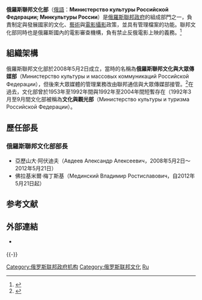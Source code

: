 {{Infobox Government agency
| name            = 俄羅斯聯邦文化部
| nativename_a    = Министерство культуры Российской Федерации
| seal            = Emblem of the Ministry of Culture of Russia.svg
| seal_caption    = 俄羅斯聯邦文化部部徽
| picture         =
| picture_caption = 
| formed          = 2008年5月2日
| preceding1      = 
| minister1_name  = 佛拉基米爾·梅丁斯基
| minister1_pfo   = 俄羅斯聯邦文化部部長
| dissolved       = 
| superseding     = 
| jurisdiction    = {{RUS}}
| headquarters    = {{RUS}}[[莫斯科|莫斯科]]
| coordinates     = {{coord|55|45|44.46|N|37|36|19.53|E|type:landmark_region:RU|display=inline,title}}
| budget          = 745億[[盧布|盧布]]（2011年資料）<ref>{{Cite web |url=http://en.rian.ru/infographics/20100827/160365704.html |title="Basic parameters of the Russian draft federal budget for 2011" |accessdate=2016-07-12 |archive-date=2013-05-20 |archive-url=https://web.archive.org/web/20130520115632/http://en.rian.ru/infographics/20100827/160365704.html |dead-url=no }}</ref>
| employees       = 
| child1_agency   = 
| website         = {{URL|http://mkrf.ru/}} {{ru icon}}
}}
'''俄羅斯聯邦文化部'''（[[俄語|俄語]]：'''Министерство культуры Российской Федерации; Минкультуры России'''）是[[俄羅斯聯邦政府|俄羅斯聯邦政府]]的組成部門之一，負責制定與發展國家的文化、[[藝術|藝術]]與[[电影摄影|電影攝影]]政策，並具有管理檔案的功能。聯邦文化部同時也是俄羅斯國內的電影審查機構，負有禁止反俄電影上映的義務。<ref>{{Cite web|url=http://www.afp.com/en/news/russia-bans-historically-false-film-stalin-deportations-chechens|title=Russia bans 'historically false' film on Stalin deportations of Chechens|accessdate=1 June 2014|date=27 May 2014|quote=Russia has refused to permit the release of a film about the mass deportations of entire ethnic groups on Stalin's orders during World War II, calling it anti-Russian and a falsification of history|website=[[Agence_France-Presse|AFP]]|deadurl=yes|archiveurl=https://web.archive.org/web/20140602194904/http://www.afp.com/en/news/russia-bans-historically-false-film-stalin-deportations-chechens|archivedate=2014年6月2日}}</ref>

== 組織架構 ==
俄羅斯聯邦文化部於2008年5月2日成立，當時的名稱為'''俄羅斯聯邦文化與大眾傳媒部'''（Министерство культуры и массовых коммуникаций Российской Федерации），但後來大眾媒體的管理業務改由聯邦通信與大眾傳媒部接管。<ref>{{Cite web |url=http://document.kremlin.ru/doc.asp?ID=45762&PSC=1&PT=3&Page=3 |title=Presidential  Decree No. 724; Указ Президента РФ от 12.05.2008 N 724 |accessdate=2016-07-12 |archive-date=2013-04-23 |archive-url=https://web.archive.org/web/20130423043757/http://document.kremlin.ru/doc.asp?ID=45762&PSC=1&PT=3&Page=3 |dead-url=no }}</ref>在過去，文化部曾於1953年至1992年間與1992年至2004年間短暫存在（1992年3月至9月間文化部被稱為'''文化與觀光部'''（Министерство культуры и туризма Российской Федерации）。

== 歷任部長 ==

=== 俄羅斯聯邦文化部部長 ===
* 亞歷山大·阿伏迪夫（Авдеев Александр Алексеевич，2008年5月2日～2012年5月21日）
* 佛拉基米爾·梅丁斯基（Мединский Владимир Ростиславович，自2012年5月21日起）

== 参考文献 ==
{{Reflist|30em}}

== 外部連結 ==
* {{Official}} {{ru icon}}

{{-}}
{{俄罗斯政府部门}}

[[Category:俄罗斯联邦政府机构|Category:俄罗斯联邦政府机构]]
[[Category:俄罗斯联邦文化|Category:俄罗斯联邦文化]]
[[Category:各国文化部門|Ru]]